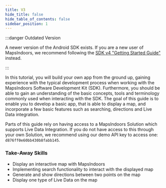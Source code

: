 ```yaml
---
title: V3
hide_title: false
hide_table_of_contents: false
sidebar_position: 1
---
```



:::danger Outdated Version

A newer version of the Android SDK exists. If you are a new user of MapsIndoors, we recommend following the [SDK v4 "Getting Started Guide"](/getting-started/android/v4/) instead. 

:::

In this tutorial, you will build your own app from the ground up, gaining experience with the typical development process when working with the MapsIndoors Software Development Kit (SDK). Furthermore, you should be able to gain an understanding of the basic concepts, tools and terminology commonly used when interacting with the SDK. The goal of this guide is to enable you to develop a basic app, that is able to display a map, and incorporate a few basic features such as searching, directions and Live Data integration.

Parts of this guide rely on having access to a MapsIndoors Solution which supports Live Data Integration. If you do not have access to this through your own Solution, we recommend using our demo API key to access one: `d876ff0e60bb430b8fabb145`.

### Take-Away Skills

* Display an interactive map with MapsIndoors
* Implementing search functionality to interact with the displayed map
* Generate and show directions between two points on the map
* Display one type of Live Data on the map
